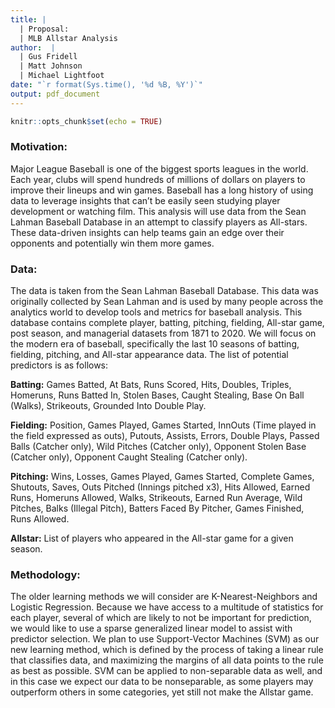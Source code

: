 ```yaml
---
title: |
  | Proposal:
  | MLB Allstar Analysis
author:  |
  | Gus Fridell
  | Matt Johnson
  | Michael Lightfoot
date: "`r format(Sys.time(), '%d %B, %Y')`"
output: pdf_document
---
```


```r
knitr::opts_chunk$set(echo = TRUE)
```

### Motivation:
Major League Baseball is one of the biggest sports leagues in the world. Each year, clubs will spend hundreds of millions of dollars on players to improve their lineups and win games. Baseball has a long history of using data to leverage insights that can’t be easily seen studying player development or watching film. This analysis will use data from the Sean Lahman Baseball Database in an attempt to classify players as All-stars. These data-driven insights can help teams gain an edge over their opponents and potentially win them more games.

### Data:
The data is taken from the Sean Lahman Baseball Database. This data was originally collected by Sean Lahman and is used by many people across the analytics world to develop tools and metrics for baseball analysis. This database contains complete player, batting, pitching, fielding, All-star game, post season, and managerial datasets from 1871 to 2020. We will focus on the modern era of baseball, specifically the last 10 seasons of batting, fielding, pitching, and All-star appearance data. The list of potential predictors is as follows:

**Batting:**
Games Batted, At Bats, Runs Scored, Hits, Doubles, Triples, Homeruns, Runs Batted In, Stolen Bases, Caught Stealing, Base On Ball (Walks), Strikeouts, Grounded Into Double Play.

**Fielding:**
Position, Games Played, Games Started, InnOuts (Time played in the field expressed as outs), Putouts, Assists, Errors, Double Plays, Passed Balls (Catcher only), Wild Pitches (Catcher only), Opponent Stolen Base (Catcher only), Opponent Caught Stealing (Catcher only).

**Pitching:**
Wins, Losses, Games Played, Games Started, Complete Games, Shutouts, Saves, Outs Pitched (Innings pitched x3), Hits Allowed, Earned Runs, Homeruns Allowed, Walks, Strikeouts, Earned Run Average, Wild Pitches, Balks (Illegal Pitch), Batters Faced By Pitcher, Games Finished, Runs Allowed.

**Allstar:**
List of players who appeared in the All-star game for a given season.

### Methodology:
The older learning methods we will consider are K-Nearest-Neighbors and Logistic Regression. Because we have access to a multitude of statistics for each player, several of which are likely to not be important for prediction, we would like to use a sparse generalized linear model to assist with predictor selection. We plan to use Support-Vector Machines (SVM) as our new learning method, which is defined by the process of taking a linear rule that classifies data, and maximizing the margins of all data points to the rule as best as possible. SVM can be applied to non-separable data as well, and in this case we expect our data to be nonseparable, as some players may outperform others in some categories, yet still not make the Allstar game.
